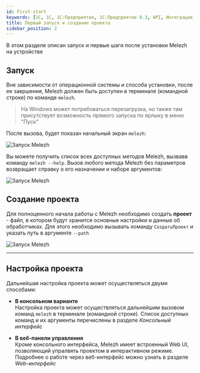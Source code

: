 ```yaml
---
id: First-start
keywords: [1C, 1С, 1С:Предприятие, 1С:Предприятие 8.3, API, Интеграция, Сервисы, Обмен, OneScript, CLI]
title: Первый запуск и создание проекта
sidebar_position: 2
---
```


В этом разделе описан запуск и первые шаги после установки Melezh на устройстве

## Запуск

Вне зависимости от операционной системы и способа установки, после ее завршения, Melezh должен быть доступен в терминале (командной строке) по команде `melezh`. 


>На Windows может потребоваться перезагрузка, но также там присутствует возможность прямого запуска по ярлыку в меню "Пуск"


После вызова, будет показан начальный экран `melezh`:

![Запуск Melezh](../../../../static/img/Docs/Melezh/ru/3.gif)

Вы можете получить список всех доступных методов Melezh, вызвавв команду `melezh --help`. Вызов любого метода Melezh без параметров возвращает справку о его назначении и наборе аргументов:

![Запуск Melezh](../../../../static/img/Docs/Melezh/ru/5.gif)

## Создание проекта

Для полноценного начала работы с Melezh необходимо создать **проект** - файл, в котором будут хранится основные настройки и данные об обработчиках. Для этого необходимо вызывать команду `СоздатьПроект` и указать путь в аргументе `--path`

![Запуск Melezh](../../../../static/img/Docs/Melezh/ru/4.gif)

<hr/>

## Настройка проекта

Дальнейшая настройка проекта может осуществляться двумя способами:

+ **В консольном варианте** <br/>
Настройка проекта может осуществляться дальнейшим вызовом команд `melezh` в терминале (командной строке). Список доступных команд и их аргументы перечислены в разделе *Консольный интерфейс*

+ **В веб-панели управления** <br/>
Кроме консольного интерфейса, Melezh имеет встроенный Web UI, позволяющий упралвять проектом в интерактивном режиме. Подробнее о работе через веб-интерфейс можно узнать в разделе *Web-интерфейс*


